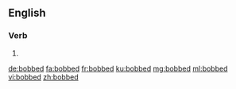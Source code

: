 ==English==

===Verb===
{{head|en|verb form}}

# {{en-past of|bob}}

[[de:bobbed]]
[[fa:bobbed]]
[[fr:bobbed]]
[[ku:bobbed]]
[[mg:bobbed]]
[[ml:bobbed]]
[[vi:bobbed]]
[[zh:bobbed]]